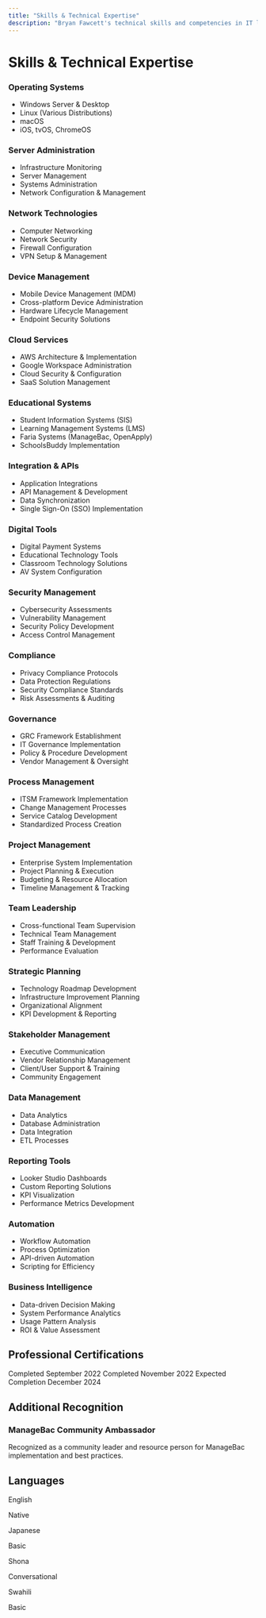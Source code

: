 ```yaml
---
title: "Skills & Technical Expertise"
description: "Bryan Fawcett's technical skills and competencies in IT leadership, system administration, and project management"
---
```


# Skills & Technical Expertise

<AccordionGroup>
  <Accordion title="IT Infrastructure & Systems Management" icon="server">
    <div className="grid grid-cols-1 md:grid-cols-2 gap-4">
      <div>
        <h3 className="text-lg font-medium mb-2">Operating Systems</h3>
        <ul className="list-disc list-inside space-y-1">
          <li>Windows Server & Desktop</li>
          <li>Linux (Various Distributions)</li>
          <li>macOS</li>
          <li>iOS, tvOS, ChromeOS</li>
        </ul>
      </div>
      <div>
        <h3 className="text-lg font-medium mb-2">Server Administration</h3>
        <ul className="list-disc list-inside space-y-1">
          <li>Infrastructure Monitoring</li>
          <li>Server Management</li>
          <li>Systems Administration</li>
          <li>Network Configuration & Management</li>
        </ul>
      </div>
    </div>
    <div className="grid grid-cols-1 md:grid-cols-2 gap-4 mt-4">
      <div>
        <h3 className="text-lg font-medium mb-2">Network Technologies</h3>
        <ul className="list-disc list-inside space-y-1">
          <li>Computer Networking</li>
          <li>Network Security</li>
          <li>Firewall Configuration</li>
          <li>VPN Setup & Management</li>
        </ul>
      </div>
      <div>
        <h3 className="text-lg font-medium mb-2">Device Management</h3>
        <ul className="list-disc list-inside space-y-1">
          <li>Mobile Device Management (MDM)</li>
          <li>Cross-platform Device Administration</li>
          <li>Hardware Lifecycle Management</li>
          <li>Endpoint Security Solutions</li>
        </ul>
      </div>
    </div>
  </Accordion>
  
  <Accordion title="Cloud & Educational Technology" icon="cloud">
    <div className="grid grid-cols-1 md:grid-cols-2 gap-4">
      <div>
        <h3 className="text-lg font-medium mb-2">Cloud Services</h3>
        <ul className="list-disc list-inside space-y-1">
          <li>AWS Architecture & Implementation</li>
          <li>Google Workspace Administration</li>
          <li>Cloud Security & Configuration</li>
          <li>SaaS Solution Management</li>
        </ul>
      </div>
      <div>
        <h3 className="text-lg font-medium mb-2">Educational Systems</h3>
        <ul className="list-disc list-inside space-y-1">
          <li>Student Information Systems (SIS)</li>
          <li>Learning Management Systems (LMS)</li>
          <li>Faria Systems (ManageBac, OpenApply)</li>
          <li>SchoolsBuddy Implementation</li>
        </ul>
      </div>
    </div>
    <div className="grid grid-cols-1 md:grid-cols-2 gap-4 mt-4">
      <div>
        <h3 className="text-lg font-medium mb-2">Integration & APIs</h3>
        <ul className="list-disc list-inside space-y-1">
          <li>Application Integrations</li>
          <li>API Management & Development</li>
          <li>Data Synchronization</li>
          <li>Single Sign-On (SSO) Implementation</li>
        </ul>
      </div>
      <div>
        <h3 className="text-lg font-medium mb-2">Digital Tools</h3>
        <ul className="list-disc list-inside space-y-1">
          <li>Digital Payment Systems</li>
          <li>Educational Technology Tools</li>
          <li>Classroom Technology Solutions</li>
          <li>AV System Configuration</li>
        </ul>
      </div>
    </div>
  </Accordion>
  
  <Accordion title="Governance, Security & Compliance" icon="shield-check">
    <div className="grid grid-cols-1 md:grid-cols-2 gap-4">
      <div>
        <h3 className="text-lg font-medium mb-2">Security Management</h3>
        <ul className="list-disc list-inside space-y-1">
          <li>Cybersecurity Assessments</li>
          <li>Vulnerability Management</li>
          <li>Security Policy Development</li>
          <li>Access Control Management</li>
        </ul>
      </div>
      <div>
        <h3 className="text-lg font-medium mb-2">Compliance</h3>
        <ul className="list-disc list-inside space-y-1">
          <li>Privacy Compliance Protocols</li>
          <li>Data Protection Regulations</li>
          <li>Security Compliance Standards</li>
          <li>Risk Assessments & Auditing</li>
        </ul>
      </div>
    </div>
    <div className="grid grid-cols-1 md:grid-cols-2 gap-4 mt-4">
      <div>
        <h3 className="text-lg font-medium mb-2">Governance</h3>
        <ul className="list-disc list-inside space-y-1">
          <li>GRC Framework Establishment</li>
          <li>IT Governance Implementation</li>
          <li>Policy & Procedure Development</li>
          <li>Vendor Management & Oversight</li>
        </ul>
      </div>
      <div>
        <h3 className="text-lg font-medium mb-2">Process Management</h3>
        <ul className="list-disc list-inside space-y-1">
          <li>ITSM Framework Implementation</li>
          <li>Change Management Processes</li>
          <li>Service Catalog Development</li>
          <li>Standardized Process Creation</li>
        </ul>
      </div>
    </div>
  </Accordion>
  
  <Accordion title="Project Management & Leadership" icon="users">
    <div className="grid grid-cols-1 md:grid-cols-2 gap-4">
      <div>
        <h3 className="text-lg font-medium mb-2">Project Management</h3>
        <ul className="list-disc list-inside space-y-1">
          <li>Enterprise System Implementation</li>
          <li>Project Planning & Execution</li>
          <li>Budgeting & Resource Allocation</li>
          <li>Timeline Management & Tracking</li>
        </ul>
      </div>
      <div>
        <h3 className="text-lg font-medium mb-2">Team Leadership</h3>
        <ul className="list-disc list-inside space-y-1">
          <li>Cross-functional Team Supervision</li>
          <li>Technical Team Management</li>
          <li>Staff Training & Development</li>
          <li>Performance Evaluation</li>
        </ul>
      </div>
    </div>
    <div className="grid grid-cols-1 md:grid-cols-2 gap-4 mt-4">
      <div>
        <h3 className="text-lg font-medium mb-2">Strategic Planning</h3>
        <ul className="list-disc list-inside space-y-1">
          <li>Technology Roadmap Development</li>
          <li>Infrastructure Improvement Planning</li>
          <li>Organizational Alignment</li>
          <li>KPI Development & Reporting</li>
        </ul>
      </div>
      <div>
        <h3 className="text-lg font-medium mb-2">Stakeholder Management</h3>
        <ul className="list-disc list-inside space-y-1">
          <li>Executive Communication</li>
          <li>Vendor Relationship Management</li>
          <li>Client/User Support & Training</li>
          <li>Community Engagement</li>
        </ul>
      </div>
    </div>
  </Accordion>
  
  <Accordion title="Data & Analytics" icon="chart-line">
    <div className="grid grid-cols-1 md:grid-cols-2 gap-4">
      <div>
        <h3 className="text-lg font-medium mb-2">Data Management</h3>
        <ul className="list-disc list-inside space-y-1">
          <li>Data Analytics</li>
          <li>Database Administration</li>
          <li>Data Integration</li>
          <li>ETL Processes</li>
        </ul>
      </div>
      <div>
        <h3 className="text-lg font-medium mb-2">Reporting Tools</h3>
        <ul className="list-disc list-inside space-y-1">
          <li>Looker Studio Dashboards</li>
          <li>Custom Reporting Solutions</li>
          <li>KPI Visualization</li>
          <li>Performance Metrics Development</li>
        </ul>
      </div>
    </div>
    <div className="grid grid-cols-1 md:grid-cols-2 gap-4 mt-4">
      <div>
        <h3 className="text-lg font-medium mb-2">Automation</h3>
        <ul className="list-disc list-inside space-y-1">
          <li>Workflow Automation</li>
          <li>Process Optimization</li>
          <li>API-driven Automation</li>
          <li>Scripting for Efficiency</li>
        </ul>
      </div>
      <div>
        <h3 className="text-lg font-medium mb-2">Business Intelligence</h3>
        <ul className="list-disc list-inside space-y-1">
          <li>Data-driven Decision Making</li>
          <li>System Performance Analytics</li>
          <li>Usage Pattern Analysis</li>
          <li>ROI & Value Assessment</li>
        </ul>
      </div>
    </div>
  </Accordion>
</AccordionGroup>

## Professional Certifications

<CardGroup cols={3}>
  <Card title="Google IT Support" icon="google">
    Completed September 2022
  </Card>
  <Card title="CompTIA A+" icon="certificate">
    Completed November 2022
  </Card>
  <Card title="Google Project Management" icon="google">
    Expected Completion December 2024
  </Card>
</CardGroup>

## Additional Recognition

<div className="mt-6 p-4 bg-blue-50 dark:bg-blue-900 rounded-lg">
  <h3 className="text-lg font-medium mb-2">ManageBac Community Ambassador</h3>
  <p>Recognized as a community leader and resource person for ManageBac implementation and best practices.</p>
</div>

## Languages

<div className="grid grid-cols-2 md:grid-cols-4 gap-4 mt-6">
  <div className="text-center p-3 bg-gray-50 dark:bg-gray-800 rounded-lg">
    <p className="font-medium">English</p>
    <p className="text-sm text-gray-500">Native</p>
  </div>
  <div className="text-center p-3 bg-gray-50 dark:bg-gray-800 rounded-lg">
    <p className="font-medium">Japanese</p>
    <p className="text-sm text-gray-500">Basic</p>
  </div>
  <div className="text-center p-3 bg-gray-50 dark:bg-gray-800 rounded-lg">
    <p className="font-medium">Shona</p>
    <p className="text-sm text-gray-500">Conversational</p>
  </div>
  <div className="text-center p-3 bg-gray-50 dark:bg-gray-800 rounded-lg">
    <p className="font-medium">Swahili</p>
    <p className="text-sm text-gray-500">Basic</p>
  </div>
</div>